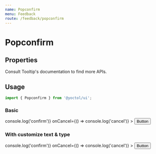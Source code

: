 ```yaml
---
name: Popconfirm
menu: Feedback
route: /feedback/popconfirm
---
```



# Popconfirm

## Properties

<PropsTable of={Popconfirm} />

<div>
Consult <Link to="/data-display/tooltip#properties">
Tooltip's documentation</Link> to find more APIs.
</div>

## Usage

```js
import { Popconfirm } from '@yoctol/ui';
```

### Basic

<Playground>
  <Popconfirm
    placement="right"
    content="Are you sure to delete this todo?"
    onConfirm={() => console.log('confirm')}
    onCancel={() => console.log('cancel')}
  >
    <Button>Button</Button>
  </Popconfirm>
</Playground>

### With customize text & type

<Playground>
  <Popconfirm
    placement="right"
    type="error"
    confirmText="毀了他"
    cancelText="不要好了"
    content="此操作將會毀滅本系統，你確定？"
    onConfirm={() => console.log('confirm')}
    onCancel={() => console.log('cancel')}
  >
    <Button>Button</Button>
  </Popconfirm>
</Playground>

